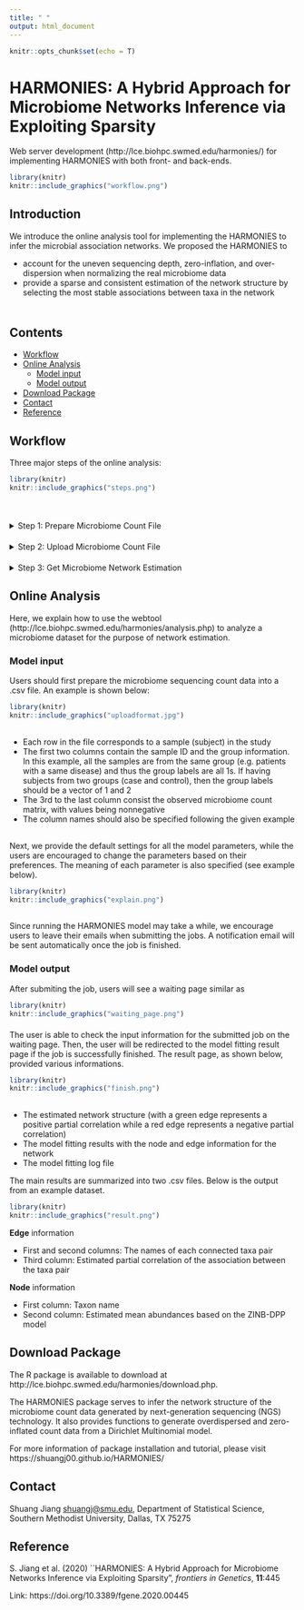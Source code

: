 ```yaml
---
title: " "
output: html_document
---
```


```r
knitr::opts_chunk$set(echo = T)
```

# HARMONIES: A Hybrid Approach for Microbiome Networks Inference via Exploiting Sparsity

Web server development (http://lce.biohpc.swmed.edu/harmonies/) for implementing HARMONIES with both front- and back-ends.
```r
library(knitr)
knitr::include_graphics("workflow.png")
```

## Introduction

We introduce the online analysis tool for implementing the HARMONIES to infer the microbial association networks. We proposed the HARMONIES to

* account for the uneven sequencing depth, zero-inflation, and over-dispersion when normalizing the real microbiome data
* provide a sparse and consistent estimation of the network structure by selecting the most stable associations between taxa in the network

<div style="margin-bottom:50px;">
</div>

## Contents
* [Workflow]
* [Online Analysis]
  * [Model input]
  * [Model output]
* [Download Package]
* [Contact](#contact)
* [Reference]

## Workflow

Three major steps of the online analysis:

```r
library(knitr)
knitr::include_graphics("steps.png")
```
<div style="margin-bottom:50px;">
</div>

<details>
<summary>Step 1: Prepare Microbiome Count File </summary>

The input data is summarized into a single .csv file where 

* Each row in the file corresponds to a sample (subject) in the study
* The first two columns contain the sample ID and the group information
* The 3rd to the last column consist the observed microbiome count matrix, with values being nonnegative integers

<div style="margin-bottom:25px;">
</div>

</details>


<div style="margin-bottom:20px;">
</div>

<details>
<summary>Step 2: Upload Microbiome Count File </summary>

Upload the .csv file at http://lce.biohpc.swmed.edu/harmonies/analysis.php and specify the model parameters. Users can provide their contact information (e.g. email address) to receive notifications since running the HARMONIES may take a while depending on the size of the input data

<div style="margin-bottom:25px;">
</div>

</details>

<div style="margin-bottom:20px;">
</div>

<details>
<summary>Step 3: Get Microbiome Network Estimation </summary>

The results will be available for download (as a .csv file) and other downstream analyses. Our website provide automatic visualization of network structure on the result page

<div style="margin-bottom:25px;">
</div>

</details>

## Online Analysis
Here, we explain how to use the webtool (http://lce.biohpc.swmed.edu/harmonies/analysis.php) to analyze a microbiome dataset for the purpose of network estimation.

### Model input

Users should first prepare the microbiome sequencing count data into a .csv file. An example is shown below:

```r
library(knitr)
knitr::include_graphics("uploadformat.jpg")
```
<div style="margin-bottom:30px;">
</div>

* Each row in the file corresponds to a sample (subject) in the study
* The first two columns contain the sample ID and the group information. In this example, all the samples are from the same group (e.g. patients with a same disease) and thus the group labels are all 1s. If having subjects from two groups (case and control), then the group labels should be a vector of 1 and 2
* The 3rd to the last column consist the observed microbiome count matrix, with values being nonnegative
* The column names should also be specified following the given example

<div style="margin-bottom:30px;">
</div>

Next, we provide the default settings for all the model parameters, while the users are encouraged to change the parameters based on their preferences. The meaning of each parameter is also specified (see example below).

<div style="margin-bottom:10px;">
</div>
```r
library(knitr)
knitr::include_graphics("explain.png")
```
<div style="margin-bottom:30px;">
</div>

Since running the HARMONIES model may take a while, we encourage users to leave their emails when submitting the jobs. A notification email will be sent automatically once the job is finished.

### Model output

After submiting the job, users will see a waiting page similar as

<div style="margin-bottom:10px;">
</div>
```r
library(knitr)
knitr::include_graphics("waiting_page.png")
```

<div style="margin-bottom:20px;">
</div>

The user is able to check the input information for the submitted job on the waiting page. Then, the user will be redirected to the model fitting result page if the job is successfully finished. The result page, as shown below, provided various informations.

<div style="margin-bottom:10px;">
</div>
```r
library(knitr)
knitr::include_graphics("finish.png")
```
<div style="margin-bottom:30px;">
</div>

* The estimated network structure (with a green edge represents a positive partial correlation while a red edge represents a negative partial correlation)
* The model fitting results with the node and edge information for the network
* The model fitting log file

<div style="margin-bottom:10px;">
</div>

The main results are summarized into two .csv files. Below is the output from an example dataset.
<div style="margin-bottom:10px;">
</div>
```r
library(knitr)
knitr::include_graphics("result.png")
```

**Edge** information
<div style="margin-bottom:10px;">
</div>

* First and second columns: The names of each connected taxa pair
* Third column: Estimated partial correlation of the association between the taxa pair

**Node** information
<div style="margin-bottom:10px;">
</div>

* First column: Taxon name
* Second column: Estimated mean abundances based on the ZINB-DPP model


## Download Package

The R package is available to download at http://lce.biohpc.swmed.edu/harmonies/download.php.

The HARMONIES package serves to infer the network structure of the microbiome count data generated by next-generation sequencing (NGS) technology. It also provides functions to generate overdispersed and zero-inflated count data from a Dirichlet Multinomial model.

For more information of package installation and tutorial, please visit https://shuangj00.github.io/HARMONIES/ 

## Contact

Shuang Jiang <shuangj@smu.edu>, Department of Statistical Science, Southern Methodist University, Dallas, TX 75275

## Reference

S. Jiang et al. (2020) ``HARMONIES: A Hybrid Approach for
Microbiome Networks Inference via Exploiting Sparsity", *frontiers in Genetics*, **11**:445

Link: https://doi.org/10.3389/fgene.2020.00445


